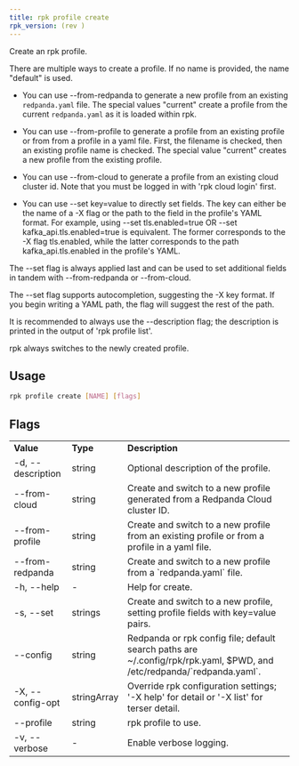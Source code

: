 ```yaml
---
title: rpk profile create
rpk_version: (rev )
---
```


<head>
  <meta name="title" content="rpk profile create| Redpanda Docs" />
  <meta name="description" content="rpk profile create" />
  <link rel="canonical" href="https://docs.redpanda.com/docs/reference/rpk/rpk-profile/rpk-profile-create/" />
</head>

Create an rpk profile.

There are multiple ways to create a profile. If no name is provided, the
name "default" is used.

- You can use --from-redpanda to generate a new profile from an existing
  `redpanda.yaml` file. The special values "current" create a profile from the
  current `redpanda.yaml` as it is loaded within rpk.

- You can use --from-profile to generate a profile from an existing profile or
  from from a profile in a yaml file. First, the filename is checked, then an
  existing profile name is checked. The special value "current" creates a new
  profile from the existing profile.

- You can use --from-cloud to generate a profile from an existing cloud cluster
  id. Note that you must be logged in with 'rpk cloud login' first.

- You can use --set key=value to directly set fields. The key can either be
  the name of a -X flag or the path to the field in the profile's YAML format.
  For example, using --set tls.enabled=true OR --set kafka_api.tls.enabled=true
  is equivalent. The former corresponds to the -X flag tls.enabled, while the
  latter corresponds to the path kafka_api.tls.enabled in the profile's YAML.

The --set flag is always applied last and can be used to set additional fields
in tandem with --from-redpanda or --from-cloud.

The --set flag supports autocompletion, suggesting the -X key format. If you
begin writing a YAML path, the flag will suggest the rest of the path.

It is recommended to always use the --description flag; the description is
printed in the output of 'rpk profile list'.

rpk always switches to the newly created profile.

## Usage

```bash
rpk profile create [NAME] [flags]
```

## Flags

<table>
  <tbody>
    <tr>
      <td>
        <strong>Value</strong>
      </td>
      <td>
        <strong>Type</strong>
      </td>
      <td>
        <strong>Description</strong>
      </td>
    </tr>
    <tr>
      <td>-d, --description</td>
      <td>string</td>
      <td>Optional description of the profile.</td>
    </tr>
    <tr>
      <td>--from-cloud</td>
      <td>string</td>
      <td>
        Create and switch to a new profile generated from a Redpanda Cloud
        cluster ID.
      </td>
    </tr>
    <tr>
      <td>--from-profile</td>
      <td>string</td>
      <td>
        Create and switch to a new profile from an existing profile or from a
        profile in a yaml file.
      </td>
    </tr>
    <tr>
      <td>--from-redpanda</td>
      <td>string</td>
      <td>Create and switch to a new profile from a `redpanda.yaml` file.</td>
    </tr>
    <tr>
      <td>-h, --help</td>
      <td>-</td>
      <td>Help for create.</td>
    </tr>
    <tr>
      <td>-s, --set</td>
      <td>strings</td>
      <td>
        Create and switch to a new profile, setting profile fields with
        key=value pairs.
      </td>
    </tr>
    <tr>
      <td>--config</td>
      <td>string</td>
      <td>
        Redpanda or rpk config file; default search paths are
        ~/.config/rpk/rpk.yaml, $PWD, and /etc/redpanda/`redpanda.yaml`.
      </td>
    </tr>
    <tr>
      <td>-X, --config-opt</td>
      <td>stringArray</td>
      <td>
        Override rpk configuration settings; '-X help' for detail or '-X list'
        for terser detail.
      </td>
    </tr>
    <tr>
      <td>--profile</td>
      <td>string</td>
      <td>rpk profile to use.</td>
    </tr>
    <tr>
      <td>-v, --verbose</td>
      <td>-</td>
      <td>Enable verbose logging.</td>
    </tr>
  </tbody>
</table>
